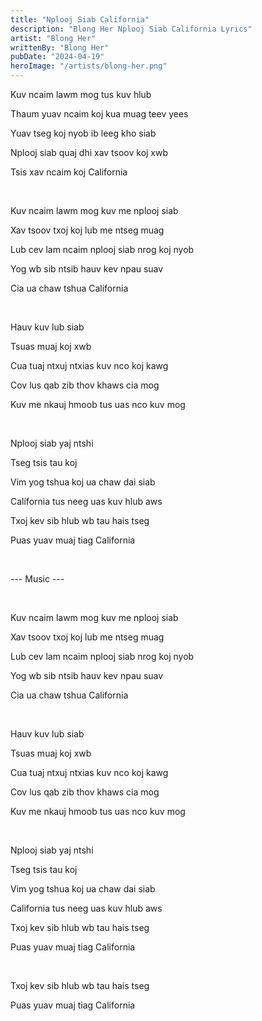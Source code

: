 ```yaml
---
title: "Nplooj Siab California"
description: "Blong Her Nplooj Siab California Lyrics"
artist: "Blong Her"
writtenBy: "Blong Her"
pubDate: "2024-04-19"
heroImage: "/artists/blong-her.png"
---
```


Kuv ncaim lawm mog tus kuv hlub

Thaum yuav ncaim koj kua muag teev yees

Yuav tseg koj nyob ib leeg kho siab

Nplooj siab quaj dhi xav tsoov koj xwb

Tsis xav ncaim koj California

<br />

Kuv ncaim lawm mog kuv me nplooj siab

Xav tsoov txoj koj lub me ntseg muag

Lub cev lam ncaim nplooj siab nrog koj nyob

Yog wb sib ntsib hauv kev npau suav

Cia ua chaw tshua California

<br />

Hauv kuv lub siab

Tsuas muaj koj xwb

Cua tuaj ntxuj ntxias kuv nco koj kawg

Cov lus qab zib thov khaws cia mog

Kuv me nkauj hmoob tus uas nco kuv mog

<br />

Nplooj siab yaj ntshi

Tseg tsis tau koj

Vim yog tshua koj ua chaw dai siab

California tus neeg uas kuv hlub aws

Txoj kev sib hlub wb tau hais tseg

Puas yuav muaj tiag California

<br />

--- Music ---

<br />

Kuv ncaim lawm mog kuv me nplooj siab

Xav tsoov txoj koj lub me ntseg muag

Lub cev lam ncaim nplooj siab nrog koj nyob

Yog wb sib ntsib hauv kev npau suav

Cia ua chaw tshua California

<br />

Hauv kuv lub siab

Tsuas muaj koj xwb

Cua tuaj ntxuj ntxias kuv nco koj kawg

Cov lus qab zib thov khaws cia mog

Kuv me nkauj hmoob tus uas nco kuv mog

<br />

Nplooj siab yaj ntshi

Tseg tsis tau koj

Vim yog tshua koj ua chaw dai siab

California tus neeg uas kuv hlub aws

Txoj kev sib hlub wb tau hais tseg

Puas yuav muaj tiag California

<br />

Txoj kev sib hlub wb tau hais tseg

Puas yuav muaj tiag California
